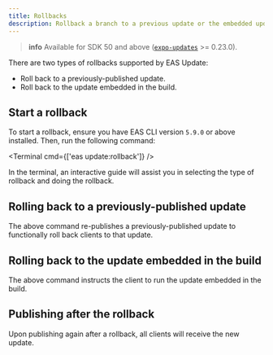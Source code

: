 ```yaml
---
title: Rollbacks
description: Rollback a branch to a previous update or the embedded update.
---
```



> **info** Available for SDK 50 and above ([`expo-updates`](/versions/latest/sdk/updates/) >= 0.23.0).

There are two types of rollbacks supported by EAS Update:

- Roll back to a previously-published update.
- Roll back to the update embedded in the build.

## Start a rollback

To start a rollback, ensure you have EAS CLI version `5.9.0` or above installed. Then, run the following command:

<Terminal cmd={['eas update:rollback']} />

In the terminal, an interactive guide will assist you in selecting the type of rollback and doing the rollback.

## Rolling back to a previously-published update

The above command re-publishes a previously-published update to functionally roll back clients to that update.

## Rolling back to the update embedded in the build

The above command instructs the client to run the update embedded in the build.

## Publishing after the rollback

Upon publishing again after a rollback, all clients will receive the new update.
